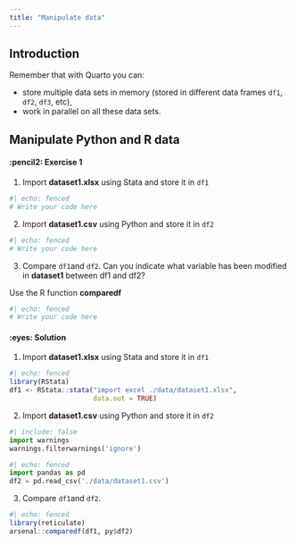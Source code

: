 ```yaml
---
title: "Manipulate data"
---
```


## Introduction

::: callout-important
Remember that with Quarto you can:

* store multiple data sets in memory (stored in different data frames `df1`, `df2`, `df3`, etc),
* work in parallel on all these data sets.
:::

## Manipulate Python and R data

::: {.panel-tabset}

#### :pencil2: Exercise 1

1. Import **dataset1.xlsx** using Stata and store it in `df1`

```r
#| echo: fenced
# Write your code here
```

2. Import **dataset1.csv** using Python and store it in `df2`

```python
#| echo: fenced
# Write your code here
```

3. Compare `df1`and `df2`. Can you indicate what variable has been modified in **dataset1** between df1 and df2?

::: callout-tip
Use the R function **comparedf**
:::

```r
#| echo: fenced
# Write your code here
```

#### :eyes: Solution

1. Import **dataset1.xlsx** using Stata and store it in `df1`

```r
#| echo: fenced
library(RStata)
df1 <- RStata::stata("import excel ./data/dataset1.xlsx",
                     data.out = TRUE)
```

2. Import **dataset1.csv** using Python and store it in `df2`

```python
#| include: false
import warnings
warnings.filterwarnings('ignore')
```

```python
#| echo: fenced
import pandas as pd
df2 = pd.read_csv('./data/dataset1.csv')
```

3. Compare `df1`and `df2`.

```r
#| echo: fenced
library(reticulate)
arsenal::comparedf(df1, py$df2)
```

:::